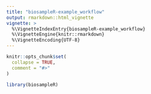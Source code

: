 ```yaml
---
title: "biosampleR-example_workflow"
output: rmarkdown::html_vignette
vignette: >
  %\VignetteIndexEntry{biosampleR-example_workflow}
  %\VignetteEngine{knitr::rmarkdown}
  %\VignetteEncoding{UTF-8}
---
```


```r
knitr::opts_chunk$set(
  collapse = TRUE,
  comment = "#>"
)
```

```r
library(biosampleR)
```
